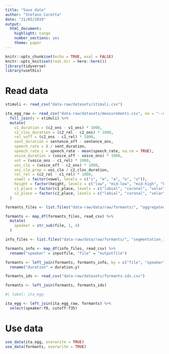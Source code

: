 ```yaml
---
title: "Save data"
author: "Stefano Coretta"
date: "21/05/2019"
output: 
  html_document: 
    highlight: tango
    number_sections: yes
    theme: paper
---
```


```r
knitr::opts_chunk$set(echo = TRUE, eval = FALSE)
knitr::opts_knit$set(root.dir = here::here())
library(tidyverse)
library(usethis)
```

# Read data

```r
stimuli <- read_csv("data-raw/datasets/stimuli.csv")

ita_egg_raw <- read_csv("data-raw/datasets/measurements.csv", na = "--undefined--") %>%
  full_join(y = stimuli) %>%
  mutate(
    v1_duration = (c2_ons - v1_ons) * 1000,
    c2_clos_duration = (c2_rel - c2_ons) * 1000,
    rel_voff = (c2_ons - c1_rel) * 1000,
    sent_duration = sentence_off - sentence_ons,
    speech_rate = 8 / sent_duration,
    speech_rate_c = speech_rate - mean(speech_rate, na.rm = TRUE),
    voice_duration = (voice_off - voice_ons) * 1000,
    vot = (voice_ons - c1_rel) * 1000,
    voi_clo = (voice_off - c2_ons) * 1000,
    voi_clo_prop = voi_clo / c2_clos_duration,
    rel_rel = (c2_rel - c1_rel) * 1000,
    vowel = factor(vowel, levels = c("i", "e", "a", "o", "u")),
    height = factor(height, levels = c("low", "mid-low", "mid-high", "high")),
    c1_place = factor(c1_place, levels = c("labial", "coronal", "velar")),
    c2_place = factor(c2_place, levels = c("labial", "coronal", "velar"))
  )
```

```r
formants_files <- list.files("data-raw/data/raw/formants/", "aggregated_data.csv", recursive = TRUE, full.names = TRUE)

formants <- map_df(formants_files, read_csv) %>%
  mutate(
    speaker = str_sub(file, 1, 4)
  )

info_files <- list.files("data-raw/data/raw/formants/", "segmentation_info.csv", recursive = TRUE, full.names = TRUE)

formants_info <- map_df(info_files, read_csv) %>%
  rename("speaker" = inputfile, "file" = "outputfile")

formants <- left_join(formants, formants_info, by = c("file", "speaker")) %>%
  rename("duration" = duration.y)

formants_ids <- read_csv("data-raw/datasets/formants-ids.csv")

formants <- left_join(formants, formants_ids)
```

```r
#| label: ita_egg

ita_egg <- left_join(ita_egg_raw, formants) %>%
  select(speaker:f0, cutoff:f35)
```


# Use data

```r
use_data(ita_egg, overwrite = TRUE)
use_data(formants, overwrite = TRUE)
```

